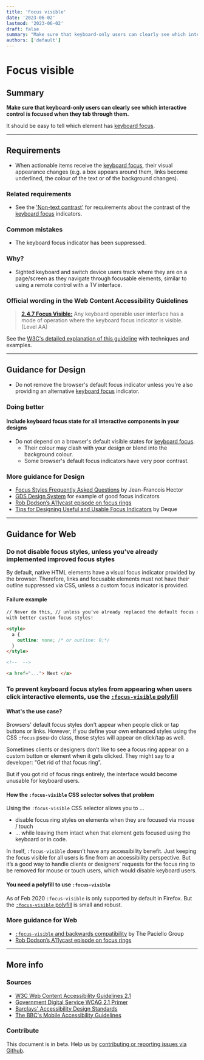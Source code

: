 ```yaml
---
title: 'Focus visible'
date: '2023-06-02'
lastmod: '2023-06-02'
draft: false
summary: "Make sure that keyboard-only users can clearly see which interactive control is focused when they tab through them."
authors: ['default']
---
```


# Focus visible

## Summary

**Make sure that keyboard-only users can clearly see which interactive control is focused when they tab through them.**

It should be easy to tell which element has [keyboard focus](/playbook/definitions#keyboard-focus).

---

## Requirements

- When actionable items receive the [keyboard focus](/playbook/definitions#keyboard-focus), their visual appearance changes (e.g. a box appears around them, links become underlined, the colour of the text or of the background changes).

### Related requirements

- See the ['Non-text contrast'](/playbook/1-4-11-non-text-contrast) for requirements about the contrast of the [keyboard focus](/playbook/definitions#keyboard-focus) indicators.

### Common mistakes

- The keyboard focus indicator has been suppressed.

### Why?

- Sighted keyboard and switch device users track where they are on a page/screen as they navigate through focusable elements, similar to using a remote control with a TV interface.

### Official wording in the Web Content Accessibility Guidelines

> [**2.4.7 Focus Visible:**](https://www.w3.org/TR/UNDERSTANDING-WCAG20/navigation-mechanisms-focus-visible.html) Any keyboard operable user interface has a mode of operation where the keyboard focus indicator is visible. (Level AA)

See the [W3C's detailed explanation of this guideline](https://www.w3.org/TR/UNDERSTANDING-WCAG20/navigation-mechanisms-focus-visible.html) with techniques and examples.

---

## Guidance for Design

- Do not remove the browser's default focus indicator unless you're also providing an alternative [keyboard focus](/playbook/definitions#keyboard-focus) indicator.

### Doing better

#### Include keyboard focus state for all interactive components in your designs

- Do not depend on a browser's default visible states for [keyboard focus](/playbook/definitions#keyboard-focus).
  - Their colour may clash with your design or blend into the background colour.
  - Some browser's default focus indicators have very poor contrast.

### More guidance for Design

- [Focus Styles Frequently Asked Questions](https://docs.google.com/document/d/1I9AvA3cPDlNdNpBZ1Kotk0CRLjL4aNe5Fkjs6S61nBI/edit?usp=sharing) by Jean-Francois Hector
- [GDS Design System](https://design-system.service.gov.uk/components/) for example of good focus indicators
- [Rob Dodson’s A11ycast episode on focus rings](https://www.youtube.com/watch?v=ilj2P5-5CjI&list=PLNYkxOF6rcICWx0C9LVWWVqvHlYJyqw7g&index=15)
- [Tips for Designing Useful and Usable Focus Indicators](https://www.deque.com/blog/give-site-focus-tips-designing-usable-focus-indicators/) by Deque

---

## Guidance for Web

### Do not disable focus styles, unless you've already implemented improved focus styles

By default, native HTML elements have a visual focus indicator provided by the browser. Therefore, links and focusable elements must not have their outline suppressed via CSS, unless a custom focus indicator is provided.

#### Failure example

```html
// Never do this, // unless you’ve already replaced the default focus outline
with better custom focus styles!

<style>
  a {
    outline: none; /* or outline: 0;*/
  }
</style>

<!--  -->

<a href="..."> Next </a>
```

### To prevent keyboard focus styles from appearing when users click interactive elements, use the [`:focus-visible` polyfill](https://wicg.github.io/focus-visible/explainer.html)

#### What's the use case?

Browsers' default focus styles don't appear when people click or tap buttons or links.
However, if you define your own enhanced styles using the CSS `:focus` pseu-do class, those styles will appear on click/tap as well.

Sometimes clients or designers don’t like to see a focus ring appear on a custom button or element when it gets clicked.
They might say to a developer: “Get rid of that focus ring”.

But if you got rid of focus rings entirely, the interface would become unusable for keyboard users.

#### How the `:focus-visible` CSS selector solves that problem

Using the `:focus-visible` CSS selector allows you to …

- disable focus ring styles on elements when they are focused via mouse / touch
- … while leaving them intact when that element gets focused using the keyboard or in code.

In itself, `:focus-visible` doesn’t have any accessibility benefit. Just keeping the focus visible for all users is fine from an accessibility perspective.
But it’s a good way to handle clients or designers’ requests for the focus ring to be removed for mouse or touch users, which would disable keyboard users.

#### You need a polyfill to use `:focus-visible`

As of Feb 2020 `:focus-visible` is only supported by default in Firefox.
But the [`:focus-visible` polyfill](https://wicg.github.io/focus-visible/explainer.html) is small and robust.

### More guidance for Web

- [`:focus-visible` and backwards compatibility](https://developer.paciellogroup.com/blog/2018/03/focus-visible-and-backwards-compatibility/) by The Paciello Group
- [Rob Dodson’s A11ycast episode on focus rings](https://www.youtube.com/watch?v=ilj2P5-5CjI&list=PLNYkxOF6rcICWx0C9LVWWVqvHlYJyqw7g&index=15)

---

## More info

### Sources

- [W3C Web Content Accessibility Guidelines 2.1](https://www.w3.org/TR/WCAG21/)
- [Government Digital Service WCAG 2.1 Primer](https://alphagov.github.io/wcag-primer/)
- [Barclays' Accessibility Design Standards](https://home.barclays/who-we-are/our-suppliers/our-requirements-of-external-suppliers/)
- [The BBC's Mobile Accessibility Guidelines](https://www.bbc.co.uk/guidelines/futuremedia/accessibility/mobile/summary)

### Contribute

This document is in beta. Help us by [contributing or reporting issues via Github](https://github.com/web-accessibility-io/web-accessibility.io).
